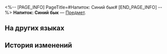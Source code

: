 <%-- [PAGE_INFO]
PageTitle=#Напиток: Синий бык#
[END_PAGE_INFO] --%>
{{Предмет Инфобокс
|id          = 250707
|Изображение = Предмет Напиток- Синий бык.png
|Тип         = 
|Инвентарь   = 
|Редкость    = 4
|Эффект      = 
|Описание    = После использования сверхспособности для атаки противника повышает получаемый целью урон сверхспособности.
}}
{{Описание|Бренд напитка, который предпочитают профессиональные участники.<br /><br />''«Синий бык выпей скорей, с ним победа будет твоей».''}}
'''Напиток: Синий бык''' — [[Предмет]].

==На других языках==
{{На других языках
|en   = Tactical Beverage: Blu Bull
|zhs  = 战术饮料•蓝牛
|zht  = 戰術飲料•藍牛
|ja   = 戦闘用飲料・ブルーブル
|ko   = 전술 음료•블루불
|es   = Bebida táctica: Blu Tauro
|fr   = Boisson tactique&nbsp;: Blu Bull
|ru   = Напиток: Синий бык
|th   = เครื่องดื่มกลยุทธ์: กระทิงฟ้า
|vi   = Thức Uống Chiến Thuật - Bò Xanh
|de   = Taktisches Getränk: Blu Bull
|id   = Minuman Taktis: Banteng Biru
|pt   = Bebida Tática: Blu Bull
}}

==История изменений==
{{История изменений|3.5}}